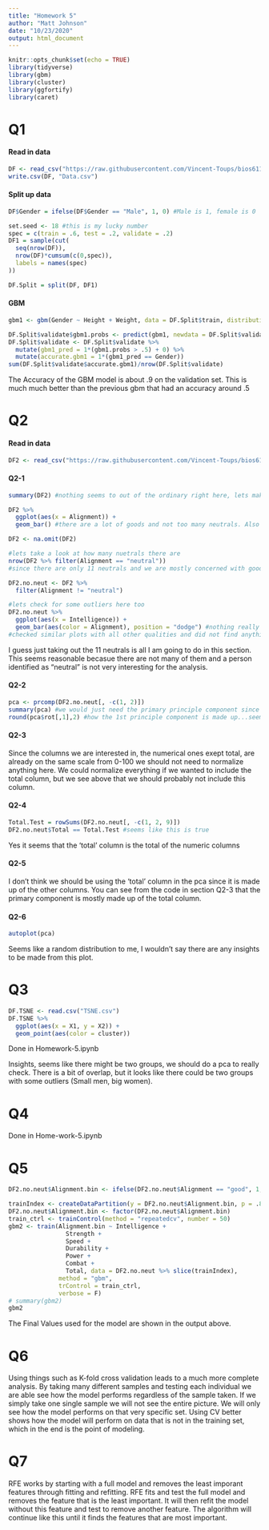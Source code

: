 ```yaml
---
title: "Homework 5"
author: "Matt Johnson"
date: "10/23/2020"
output: html_document
---
```


```r
knitr::opts_chunk$set(echo = TRUE)
library(tidyverse)
library(gbm)
library(cluster)
library(ggfortify)
library(caret)
```

Q1
==

#### Read in data
```r
DF <- read_csv("https://raw.githubusercontent.com/Vincent-Toups/bios611-project1/master/source_data/datasets_26073_33239_weight-height.csv") 
write.csv(DF, "Data.csv")
```

#### Split up data
```r
DF$Gender = ifelse(DF$Gender == "Male", 1, 0) #Male is 1, female is 0

set.seed <- 18 #this is my lucky number 
spec = c(train = .6, test = .2, validate = .2)
DF1 = sample(cut(
  seq(nrow(DF)), 
  nrow(DF)*cumsum(c(0,spec)),
  labels = names(spec)
))

DF.Split = split(DF, DF1)
```

#### GBM
```r
gbm1 <- gbm(Gender ~ Height + Weight, data = DF.Split$train, distribution = "bernoulli")

DF.Split$validate$gbm1.probs <- predict(gbm1, newdata = DF.Split$validate, type = "response")
DF.Split$validate <- DF.Split$validate %>% 
  mutate(gbm1_pred = 1*(gbm1.probs > .5) + 0) %>% 
  mutate(accurate.gbm1 = 1*(gbm1_pred == Gender))
sum(DF.Split$validate$accurate.gbm1)/nrow(DF.Split$validate)
```

The Accuracy of the GBM model is about .9 on the validation set. This is much much better than the previous gbm that had an accuracy around .5

Q2
==

#### Read in data
```r
DF2 <- read_csv("https://raw.githubusercontent.com/Vincent-Toups/bios611-project1/master/source_data/datasets_38396_60978_charcters_stats.csv")
```

#### Q2-1
```r
summary(DF2) #nothing seems to out of the ordinary right here, lets make a couple plots

DF2 %>% 
  ggplot(aes(x = Alignment)) +
  geom_bar() #there are a lot of goods and not too many neutrals. Also seems to be a couple NAs, before modeling we should remove the NAs

DF2 <- na.omit(DF2)

#lets take a look at how many nuetrals there are
nrow(DF2 %>% filter(Alignment == "neutral"))
#since there are only 11 neutrals and we are mostly concerned with good vs bad lets just take these neutral people out

DF2.no.neut <- DF2 %>% 
  filter(Alignment != "neutral")

#lets check for some outliers here too
DF2.no.neut %>% 
  ggplot(aes(x = Intelligence)) +
  geom_bar(aes(color = Alignment), position = "dodge") #nothing really irregular here, seems like bad people are a bit more inteligent though which is interesting
#checked similar plots with all other qualities and did not find anything too out of the ordinary
```
I guess just taking out the 11 neutrals is all I am going to do in this section. This seems reasonable becasue there are not many of them and a person identified as "neutral" is not very interesting for the analysis. 

#### Q2-2
```r
pca <- prcomp(DF2.no.neut[, -c(1, 2)])
summary(pca) #we would just need the primary principle component since it accounts for 95% of the variance
round(pca$rot[,1],2) #how the 1st principle component is made up...seems to be mostly made of the total column
```

#### Q2-3
Since the columns we are interested in, the numerical ones exept total, are already on the same scale from 0-100 we should not need to normalize anything here. We could normalize everything if we wanted to include the total column, but we see above that we should probably not include this column.

#### Q2-4
```r
Total.Test = rowSums(DF2.no.neut[, -c(1, 2, 9)])
DF2.no.neut$Total == Total.Test #seems like this is true
```
Yes it seems that the 'total' column is the total of the numeric columns

#### Q2-5
I don't think we should be using the 'total' column in the pca since it is made up of the other columns. You can see from the code in section Q2-3 that the primary component is mostly made up of the total column.

#### Q2-6
```r
autoplot(pca)
```
Seems like a random distribution to me, I wouldn't say there are any insights to be made from this plot. 

Q3
==
```r
DF.TSNE <- read.csv("TSNE.csv")
DF.TSNE %>% 
  ggplot(aes(x = X1, y = X2)) +
  geom_point(aes(color = cluster))
```

Done in Homework-5.ipynb

Insights, seems like there might be two groups, we should do a pca to really check. There is a bit of overlap, but it looks like there could be two groups with some outliers (Small men, big women).

Q4
==
Done in Home-work-5.ipynb

Q5
==
```r
DF2.no.neut$Alignment.bin <- ifelse(DF2.no.neut$Alignment == "good", 1, 0) #Good = 1, bad = 0

trainIndex <- createDataPartition(y = DF2.no.neut$Alignment.bin, p = .8, times = 1, list = F)
DF2.no.neut$Alignment.bin <- factor(DF2.no.neut$Alignment.bin)
train_ctrl <- trainControl(method = "repeatedcv", number = 50)
gbm2 <- train(Alignment.bin ~ Intelligence +
                Strength +
                Speed +
                Durability +
                Power +
                Combat +
                Total, data = DF2.no.neut %>% slice(trainIndex), 
              method = "gbm", 
              trControl = train_ctrl, 
              verbose = F)
# summary(gbm2)
gbm2
```
The Final Values used for the model are shown in the output above. 

Q6
==

Using things such as K-fold cross validation leads to a much more complete analysis. By taking many different samples and testing each individual we are able see how the model performs regardless of the sample taken. If we simply take one single sample we will not see the entire picture. We will only see how the model performs on that very specific set. Using CV better shows how the model will perform on data that is not in the training set, which in the end is the point of modeling. 

Q7
==

RFE works by starting with a full model and removes the least imporant features through fitting and refitting. RFE fits and test the full model and removes the feature that is the least important. It will then refit the model without this feature and test to remove another feature. The algorithm will continue like this until it finds the features that are most important. 
